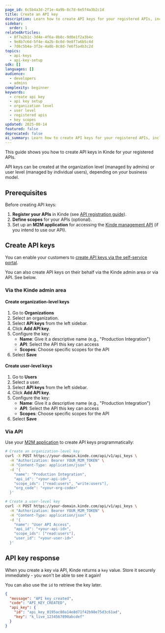 ```yaml
---
page_id: 6c5b4a3d-2f1e-4a9b-8c7d-6e5f4a3b2c1d
title: Create an API key
description: Learn how to create API keys for your registered APIs, including organization-level and user-level keys
sidebar:
  order: 1
relatedArticles:
  - 8f7a2b1c-3d4e-4f6a-8b8c-9d0e1f2a3b4c
  - 9e8b7c6d-5f4e-4a2b-8c0d-9e8f7a6b5c4d
  - 7d6c5b4a-3f2e-4a0b-8c8d-7e6f5a4b3c2d
topics:
  - api-keys
  - api-key-setup
sdk: []
languages: []
audience:
  - developers
  - admins
complexity: beginner
keywords:
  - create api key
  - api key setup
  - organization level
  - user level
  - registered apis
  - key scopes
updated: 2025-08-14
featured: false
deprecated: false
ai_summary: Learn how to create API keys for your registered APIs, including organization-level and user-level keys.
---
```


This guide shows you how to create API keys in Kinde for your registered APIs.

API keys can be created at the organization level (managed by admins) or user level (managed by individual users), depending on your business model.

## Prerequisites

Before creating API keys:

1. **Register your APIs** in Kinde (see [API registration guide](/developer-tools/your-apis/)).
2. **Define scopes** for your APIs (optional).
3. Set up an **M2M application** for accessing the [Kinde management API](/developer-tools/kinde-api/connect-to-kinde-api/) (if you intend to use our API).

## Create API keys

You can enable your customers to [create API keys via the self-service portal](/manage-your-apis/add-manage-api-keys/self-serve-api-keys/).

You can also create API keys on their behalf via the Kinde admin area or via API. See below.

### Via the Kinde admin area

#### Create organization-level keys

1. Go to **Organizations**
2. Select an organization.
3. Select **API keys** from the left sidebar.
4. Click **Add API key**.
5. Configure the key:
   - **Name**: Give it a descriptive name (e.g., "Production Integration")
   - **API**: Select the API this key can access
   - **Scopes**: Choose specific scopes for the API
6. Select **Save**

#### Create user-level keys

1. Go to **Users**
2. Select a user.
3. Select **API keys** from the left sidebar.
4. Click **Add API key**.
5. Configure the key:
   - **Name**: Give it a descriptive name (e.g., "Production Integration")
   - **API**: Select the API this key can access
   - **Scopes**: Choose specific scopes for the API
6. Select **Save**

### Via API

Use your [M2M application](/developer-tools/kinde-api/connect-to-kinde-api/) to create API keys programmatically:

```bash
# Create an organization-level key
curl -X POST https://your-domain.kinde.com/api/v1/api_keys \
  -H "Authorization: Bearer YOUR_M2M_TOKEN" \
  -H "Content-Type: application/json" \
  -d '{
    "name": "Production Integration",
    "api_id": "<your-api-id>",
    "scope_ids": ["read:users", "write:users"],
    "org_code": "<your-org-code>"
  }'

# Create a user-level key
curl -X POST https://your-domain.kinde.com/api/v1/api_keys \
  -H "Authorization: Bearer YOUR_M2M_TOKEN" \
  -H "Content-Type: application/json" \
  -d '{
    "name": "User API Access",
    "api_id": "<your-api-id>",
    "scope_ids": ["read:users"],
    "user_id": "<your-user-id>"
  }'
```

## API key response

When you create a key via API, Kinde returns a `key` value. Store it securely immediately - you won't be able to see it again!

You can also use the `id` to retrieve the key later.

```json
{
  "message": "API key created",
  "code": "API_KEY_CREATED",
  "api_key": {
    "id": "api_key_0195ac80a14e8d71f42b98e75d3c61ad",
    "key": "k_live_1234567890abcdef"
  }
}
```
